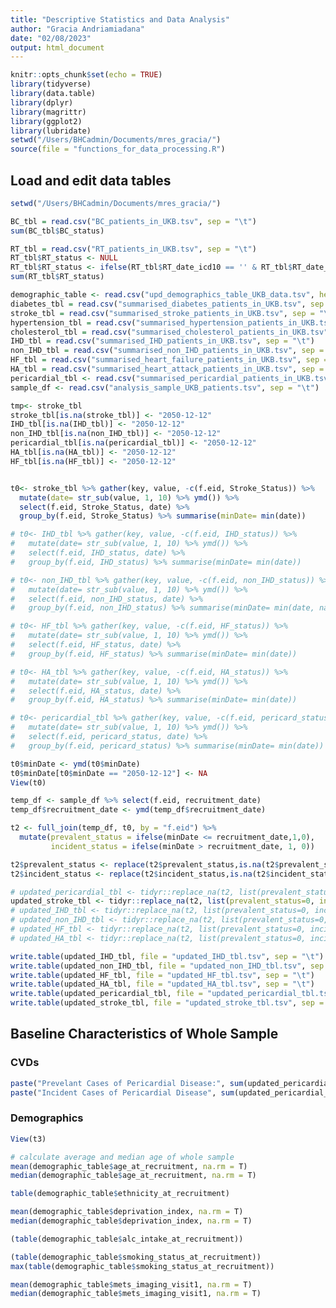 ```yaml
---
title: "Descriptive Statistics and Data Analysis"
author: "Gracia Andriamiadana"
date: "02/08/2023"
output: html_document
---
```



```r
knitr::opts_chunk$set(echo = TRUE)
library(tidyverse)
library(data.table)
library(dplyr)
library(magrittr)
library(ggplot2)
library(lubridate)
setwd("/Users/BHCadmin/Documents/mres_gracia/")
source(file = "functions_for_data_processing.R")
```

## Load and edit data tables
```r
setwd("/Users/BHCadmin/Documents/mres_gracia/")

BC_tbl = read.csv("BC_patients_in_UKB.tsv", sep = "\t")
sum(BC_tbl$BC_status)

RT_tbl = read.csv("RT_patients_in_UKB.tsv", sep = "\t")
RT_tbl$RT_status <- NULL
RT_tbl$RT_status <- ifelse(RT_tbl$RT_date_icd10 == '' & RT_tbl$RT_date_opcs4 == '', 0, 1) 
sum(RT_tbl$RT_status)

demographic_table <- read.csv("upd_demographics_table_UKB_data.tsv", header = T, sep = "\t")
diabetes_tbl = read.csv("summarised_diabetes_patients_in_UKB.tsv", sep = "\t")
stroke_tbl = read.csv("summarised_stroke_patients_in_UKB.tsv", sep = "\t")
hypertension_tbl = read.csv("summarised_hypertension_patients_in_UKB.tsv", sep = "\t")
cholesterol_tbl = read.csv("summarised_cholesterol_patients_in_UKB.tsv", sep = "\t")
IHD_tbl = read.csv("summarised_IHD_patients_in_UKB.tsv", sep = "\t")
non_IHD_tbl = read.csv("summarised_non_IHD_patients_in_UKB.tsv", sep = "\t")
HF_tbl = read.csv("summarised_heart_failure_patients_in_UKB.tsv", sep = "\t")
HA_tbl = read.csv("summarised_heart_attack_patients_in_UKB.tsv", sep = "\t")
pericardial_tbl <- read.csv("summarised_pericardial_patients_in_UKB.tsv", sep = "\t")
sample_df <- read.csv("analysis_sample_UKB_patients.tsv", sep = "\t")
```


```r
tmp<- stroke_tbl
stroke_tbl[is.na(stroke_tbl)] <- "2050-12-12"
IHD_tbl[is.na(IHD_tbl)] <- "2050-12-12"
non_IHD_tbl[is.na(non_IHD_tbl)] <- "2050-12-12"
pericardial_tbl[is.na(pericardial_tbl)] <- "2050-12-12"
HA_tbl[is.na(HA_tbl)] <- "2050-12-12"
HF_tbl[is.na(HF_tbl)] <- "2050-12-12"


t0<- stroke_tbl %>% gather(key, value, -c(f.eid, Stroke_Status)) %>%
  mutate(date= str_sub(value, 1, 10) %>% ymd()) %>%
  select(f.eid, Stroke_Status, date) %>%
  group_by(f.eid, Stroke_Status) %>% summarise(minDate= min(date))

# t0<- IHD_tbl %>% gather(key, value, -c(f.eid, IHD_status)) %>%
#   mutate(date= str_sub(value, 1, 10) %>% ymd()) %>%
#   select(f.eid, IHD_status, date) %>%
#   group_by(f.eid, IHD_status) %>% summarise(minDate= min(date))

# t0<- non_IHD_tbl %>% gather(key, value, -c(f.eid, non_IHD_status)) %>%
#   mutate(date= str_sub(value, 1, 10) %>% ymd()) %>%
#   select(f.eid, non_IHD_status, date) %>%
#   group_by(f.eid, non_IHD_status) %>% summarise(minDate= min(date, na.rm = F))

# t0<- HF_tbl %>% gather(key, value, -c(f.eid, HF_status)) %>%
#   mutate(date= str_sub(value, 1, 10) %>% ymd()) %>%
#   select(f.eid, HF_status, date) %>%
#   group_by(f.eid, HF_status) %>% summarise(minDate= min(date))

# t0<- HA_tbl %>% gather(key, value, -c(f.eid, HA_status)) %>%
#   mutate(date= str_sub(value, 1, 10) %>% ymd()) %>%
#   select(f.eid, HA_status, date) %>%
#   group_by(f.eid, HA_status) %>% summarise(minDate= min(date))

# t0<- pericardial_tbl %>% gather(key, value, -c(f.eid, pericard_status)) %>%
#   mutate(date= str_sub(value, 1, 10) %>% ymd()) %>%
#   select(f.eid, pericard_status, date) %>%
#   group_by(f.eid, pericard_status) %>% summarise(minDate= min(date))

t0$minDate <- ymd(t0$minDate)
t0$minDate[t0$minDate == "2050-12-12"] <- NA
View(t0)

temp_df <- sample_df %>% select(f.eid, recruitment_date) 
temp_df$recruitment_date <- ymd(temp_df$recruitment_date)

t2 <- full_join(temp_df, t0, by = "f.eid") %>% 
  mutate(prevalent_status = ifelse(minDate <= recruitment_date,1,0),
         incident_status = ifelse(minDate > recruitment_date, 1, 0))

t2$prevalent_status <- replace(t2$prevalent_status,is.na(t2$prevalent_status),0)
t2$incident_status <- replace(t2$incident_status,is.na(t2$incident_status),0)

# updated_pericardial_tbl <- tidyr::replace_na(t2, list(prevalent_status=0, incident_status=0))
updated_stroke_tbl <- tidyr::replace_na(t2, list(prevalent_status=0, incident_status=0))
# updated_IHD_tbl <- tidyr::replace_na(t2, list(prevalent_status=0, incident_status=0))
# updated_non_IHD_tbl <- tidyr::replace_na(t2, list(prevalent_status=0, incident_status=0))
# updated_HF_tbl <- tidyr::replace_na(t2, list(prevalent_status=0, incident_status=0))
# updated_HA_tbl <- tidyr::replace_na(t2, list(prevalent_status=0, incident_status=0))

```

```r
write.table(updated_IHD_tbl, file = "updated_IHD_tbl.tsv", sep = "\t")
write.table(updated_non_IHD_tbl, file = "updated_non_IHD_tbl.tsv", sep = "\t")
write.table(updated_HF_tbl, file = "updated_HF_tbl.tsv", sep = "\t")
write.table(updated_HA_tbl, file = "updated_HA_tbl.tsv", sep = "\t")
write.table(updated_pericardial_tbl, file = "updated_pericardial_tbl.tsv", sep = "\t")
write.table(updated_stroke_tbl, file = "updated_stroke_tbl.tsv", sep = "\t")
```

## Baseline Characteristics of Whole Sample

### CVDs

```r

paste("Prevelant Cases of Pericardial Disease:", sum(updated_pericardial_tbl$prevalent_status))
paste("Incident Cases of Pericardial Disease", sum(updated_pericardial_tbl$incident_status))

```

### Demographics

```r
View(t3)

# calculate average and median age of whole sample
mean(demographic_table$age_at_recruitment, na.rm = T)
median(demographic_table$age_at_recruitment, na.rm = T)

table(demographic_table$ethnicity_at_recruitment)

mean(demographic_table$deprivation_index, na.rm = T)
median(demographic_table$deprivation_index, na.rm = T)

(table(demographic_table$alc_intake_at_recruitment))

(table(demographic_table$smoking_status_at_recruitment))
max(table(demographic_table$smoking_status_at_recruitment))

mean(demographic_table$mets_imaging_visit1, na.rm = T)
median(demographic_table$mets_imaging_visit1, na.rm = T)
```


